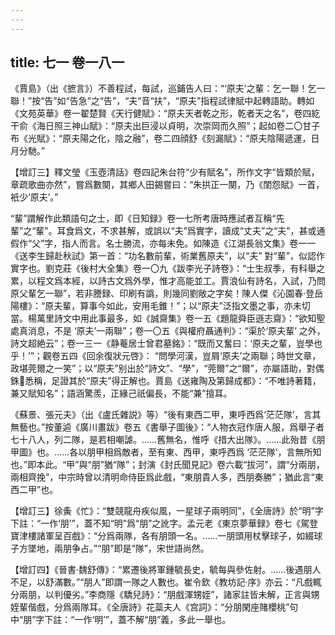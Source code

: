 ```yaml
---
---
---
```

title: 七一 卷一八一
---




《賈島》（出《摭言》）不善程試，每試，巡鋪告人曰：“‘原夫’之輩：乞一聯！乞一聯！”按“告”如“告急”之“告”，“夫”音“扶”，“原夫”指程試律賦中起轉語助。轉如《文苑英華》卷一翟楚賢《天行健賦》：“原夫天者乾之形，乾者天之名”，卷四紇干俞《海日照三神山賦》：“原夫出巨浸以貞明，次崇岡而久照”；起如卷二〇甘子布《光賦》：“原夫陽之化，陰之融”，卷二四顔舒《刻漏賦》：“原夫陰陽遞運，日月分馳。”

【增訂三】釋文瑩《玉壺清話》卷四記朱台符“少有賦名”，所作文字“皆類於賦，章疏歌曲亦然”，嘗爲數闋，其鄉人田錫嘗曰：“朱拱正一闋，乃《閨怨賦》一首，衹少‘原夫’。”

“輩”謂解作此類語句之士，即《日知録》卷一七所考唐時應試者互稱“先輩”之“輩”。耳食爲文，不求甚解，或誤以“夫”爲實字，讀成“丈夫”之“夫”，甚或通假作“父”字，指人而言。名士勝流，亦每未免。如陳造《江湖長翁文集》卷一一《送李生歸赴秋試》第一首：“功名數前輩，術業舊原夫”，以“夫” 對“輩”，似認作實字也。劉克莊《後村大全集》卷一〇九《跋李光子詩卷》：“士生叔季，有科舉之累，以程文爲本經，以詩古文爲外學，惟才高能並工。賈浪仙有詩名，入試，乃問原父輩乞一聯”，若非謄録、印刷有譌，則幾同劉敞之字矣！陳人傑《沁園春·登岳陽樓》：“原夫輩，算事今如此，安用毛錐！”；以“原夫”泛指文墨之事，亦未切當。楊萬里詩文中用此事最多，如《誠齋集》卷一五《題龍舜臣遜志齋》：“欲知聖處真消息，不是 ‘原夫’一兩聯”；卷一〇五《與權府聶通判》：“渠於‘原夫輩’ 之外，詩文超絶云”；卷一三一《静菴居士曾君墓銘》：“既而又奮曰：‘原夫之輩，豈學也乎！’”；觀卷五四《回余復狀元啓》： “問學河漢，豈屑‘原夫’之兩聯；時世文章，政堪莞爾之一笑”；以“原夫”别出於“詩文”、“學”，“莞爾”之“爾”，亦屬語助，對偶銖𨨄悉稱，足證其於“原夫”得正解也。賈島《送雍陶及第歸成都》：“不唯詩著籍，兼又賦知名”；語涵驚羨，正緣己祇偏長，不能“兼”擅耳。

《蘇景、張元夫》（出《盧氏雜説》等）“後有東西二甲，東呼西爲‘茫茫隊’，言其無藝也。”按董逌《廣川畫跋》卷五《書舉子圖後》：“人物衣冠作唐人服，爲舉子者七十八人，列二隊，是若相嘲謔。……舊無名，惟呼《措大出隊》。……此殆昔《朋甲圖》也。……各以朋甲相爲敵者，至有東、西甲，東呼西爲 ‘茫茫隊’，言無所知也。”即本此。“甲”與“朋”猶“隊”；封演《封氏聞見記》卷六載“拔河”，謂“分兩朋，兩相齊挽”，中宗時曾以清明命侍臣爲此戲，“東朋貴人多，西朋奏勝”；猶此言“東西二甲”也。

【增訂三】徐夤《忙》：“雙競龍舟疾似風，一星球子兩明同”，《全唐詩》於“明”字下註：“一作‘朋’”，蓋不知“明”爲“朋”之訛字。孟元老《東京夢華録》卷七《駕登寶津樓諸軍呈百戲》：“分爲兩隊，各有朋頭一名。……一朋頭用杖擊球子，如綴球子方墜地，兩朋争占。”“朋”即是“隊”，宋世語尚然。

【增訂四】《晉書·魏舒傳》：“累遷後將軍鍾毓長史，毓每與參佐射。……後遇朋人不足，以舒滿數。”“朋人”即謂一隊之人數也。崔令欽《教坊記·序》亦云：“凡戲輒分兩朋，以判優劣。”李商隱《驕兒詩》：“朋戲渾甥姪”，諸家註皆未解，正言與甥姪輩偕戲，分爲兩隊耳。《全唐詩》花蘂夫人《宫詞》：“分朋閑座賭櫻桃”句中“朋”字下註：“一作‘明’”，蓋不解“朋”義，多此一舉也。